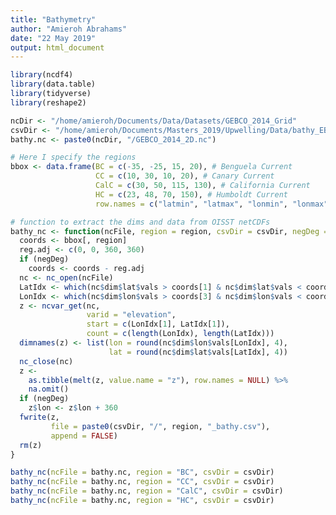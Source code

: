 ```yaml
---
title: "Bathymetry"
author: "Amieroh Abrahams"
date: "22 May 2019"
output: html_document
---
```


```r
library(ncdf4)
library(data.table)
library(tidyverse)
library(reshape2)

ncDir <- "/home/amieroh/Documents/Data/Datasets/GEBCO_2014_Grid"
csvDir <- "/home/amieroh/Documents/Masters_2019/Upwelling/Data/bathy_EBUS/bathy"
bathy.nc <- paste0(ncDir, "/GEBCO_2014_2D.nc")

# Here I specify the regions
bbox <- data.frame(BC = c(-35, -25, 15, 20), # Benguela Current
                   CC = c(10, 30, 10, 20), # Canary Current
                   CalC = c(30, 50, 115, 130), # California Current
                   HC = c(23, 48, 70, 150), # Humboldt Current
                   row.names = c("latmin", "latmax", "lonmin", "lonmax"))

# function to extract the dims and data from OISST netCDFs
bathy_nc <- function(ncFile, region = region, csvDir = csvDir, negDeg = FALSE) {
  coords <- bbox[, region]
  reg.adj <- c(0, 0, 360, 360)
  if (negDeg)
    coords <- coords - reg.adj
  nc <- nc_open(ncFile)
  LatIdx <- which(nc$dim$lat$vals > coords[1] & nc$dim$lat$vals < coords[2])
  LonIdx <- which(nc$dim$lon$vals > coords[3] & nc$dim$lon$vals < coords[4])
  z <- ncvar_get(nc,
                 varid = "elevation",
                 start = c(LonIdx[1], LatIdx[1]),
                 count = c(length(LonIdx), length(LatIdx)))
  dimnames(z) <- list(lon = round(nc$dim$lon$vals[LonIdx], 4),
                      lat = round(nc$dim$lat$vals[LatIdx], 4))
  nc_close(nc)
  z <-
    as.tibble(melt(z, value.name = "z"), row.names = NULL) %>%
    na.omit()
  if (negDeg)
    z$lon <- z$lon + 360
  fwrite(z,
         file = paste0(csvDir, "/", region, "_bathy.csv"),
         append = FALSE)
  rm(z)
}

bathy_nc(ncFile = bathy.nc, region = "BC", csvDir = csvDir)
bathy_nc(ncFile = bathy.nc, region = "CC", csvDir = csvDir)
bathy_nc(ncFile = bathy.nc, region = "CalC", csvDir = csvDir)
bathy_nc(ncFile = bathy.nc, region = "HC", csvDir = csvDir)
```

